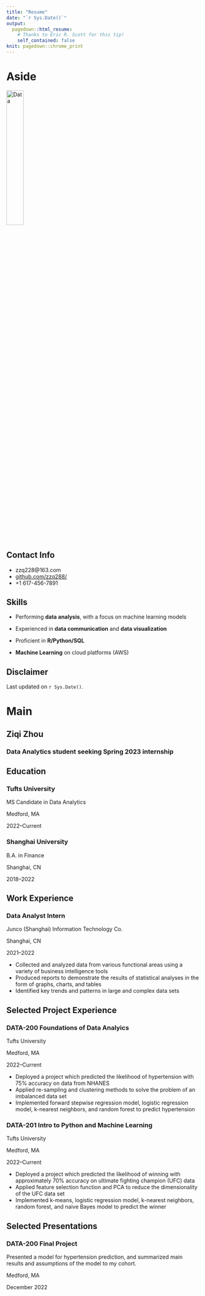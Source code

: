 ---
title: "Resume"
date: "`r Sys.Date()`"
output:
  pagedown::html_resume:
    # Thanks to Eric R. Scott for this tip! 
    self_contained: false
knit: pagedown::chrome_print
---

Aside
================================================================================


![Data](data_icon.png){width=30%}
<!-- ![Data](`r here::here("data_icon.png")`) -->



Contact Info {#contact}
--------------------------------------------------------------------------------

- <i class="fa fa-envelope"></i> zzq228@163.com
- <i class="fa fa-github"></i> [github.com/zzq288/](https://github.com/zzq288/)
- <i class="fa fa-phone"></i> +1 617-456-7891


Skills {#skills}
--------------------------------------------------------------------------------

- Performing **data analysis**, with a focus on machine learning models

- Experienced in **data communication** and **data visualization**

- Proficient in **R/Python/SQL** 

- **Machine Learning** on cloud platforms (AWS)




Disclaimer {#disclaimer}
--------------------------------------------------------------------------------

<!--This resume was made with the R package [**pagedown**](https://github.com/rstudio/pagedown).-->

Last updated on `r Sys.Date()`.



Main
================================================================================

Ziqi Zhou {#title}
--------------------------------------------------------------------------------

### Data Analytics student seeking Spring 2023 internship


Education {data-icon=graduation-cap data-concise=true}
--------------------------------------------------------------------------------

### Tufts University

MS Candidate in Data Analytics

Medford, MA

2022--Current


### Shanghai University

B.A. in Finance

Shanghai, CN

2018--2022



Work Experience {data-icon=flask}
--------------------------------------------------------------------------------

### Data Analyst Intern

Junco (Shanghai) Information Technology Co.

Shanghai, CN

2021--2022

- Collected and analyzed data from various functional areas using a variety of business intelligence tools
- Produced reports to demonstrate the results of statistical analyses in the form of graphs, charts, and tables
- Identified key trends and patterns in large and complex data sets




Selected Project Experience {data-icon=chalkboard-teacher}
--------------------------------------------------------------------------------

### DATA-200 Foundations of Data Analyics 

Tufts University

Medford, MA

2022--Current

<!--::: concise-->
- Deployed a project which predicted the likelihood of hypertension with 75% accuracy on data from NHANES
- Applied re-sampling and clustering methods to solve the problem of an imbalanced data set
- Implemented forward stepwise regression model, logistic regression model, k-nearest neighbors, and random forest to predict hypertension
<!--:::-->




### DATA-201 Intro to Python and Machine Learning 

Tufts University

Medford, MA

2022--Current

- Deployed a project which predicted the likelihood of winning with approximately 70% accuracy on ultimate fighting champion (UFC) data
- Applied feature selection function and PCA to reduce the dimensionality of the UFC data set
- Implemented k-means, logistic regression model, k-nearest neighbors, random forest, and naive Bayes model to predict the winner



Selected Presentations {data-icon=comment-alt}
--------------------------------------------------------------------------------
### DATA-200 Final Project
Presented a model for hypertension prediction, and summarized main results and assumptions of the model to my cohort. 

Medford, MA

December 2022
